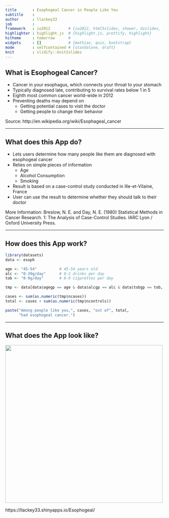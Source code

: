 ```yaml
---
title       : Esophogeal Cancer in People Like You
subtitle    : 
author      : llackey33
job         : 
framework   : io2012        # {io2012, html5slides, shower, dzslides, ...}
highlighter : highlight.js  # {highlight.js, prettify, highlight}
hitheme     : tomorrow      # 
widgets     : []            # {mathjax, quiz, bootstrap}
mode        : selfcontained # {standalone, draft}
knit        : slidify::knit2slides
---
```


## What is Esophogeal Cancer?

* Cancer in your esophagus, which connects your throat to your stomach
* Typically diagnosed late, contributing to survival rates below 1 in 5
* Eighth most common cancer world-wide in 2012
* Preventing deaths may depend on
    * Getting potential cases to visit the doctor
    * Getting people to change their behavior

Source: http://en.wikipedia.org/wiki/Esophageal_cancer

---  

## What does this App do?

* Lets users determine how many people like them are diagnosed with esophogeal cancer
* Relies on simple pieces of information
    * Age
    * Alcohol Consumption
    * Smoking
* Result is based on a case-control study conducted in Ille-et-Vilaine, France
* User can use the result to determine whether they should talk to their doctor

More Information: Breslow, N. E. and Day, N. E. (1980) Statistical Methods in Cancer Research. 1: The Analysis of Case-Control Studies. IARC Lyon / Oxford University Press.

---  

## How does this App work?

```r
library(datasets)
data <- esoph

age <- "45-54"          # 45-54 years old
alc <- "0-39g/day"      # 0-2 drinks per day
tob <- "0-9g/day"       # 0-9 cigarettes per day

tmp <- data[data$agegp == age & data$alcgp == alc & data$tobgp == tob, ]

cases <- sum(as.numeric(tmp$ncases))
total <- cases + sum(as.numeric(tmp$ncontrols))

paste("Among people like you,", cases, "out of", total, 
      "had esophogeal cancer.")
```

---

## What does the App look like?

<img src="C:/Users/Leila/Dropbox/Coursera/DataScience/data products/app_pitch/screen_shot.PNG" width="500" height="500" >

https://llackey33.shinyapps.io/Esophogeal/
